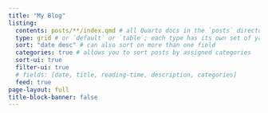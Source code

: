 ```yaml
---
title: "My Blog"
listing: 
  contents: posts/**/index.qmd # all Quarto docs in the `posts` directory will be included on your listing page
  type: grid # or `default` or `table`; each type has its own set of yaml options to include
  sort: "date desc" # can also sort on more than one field
  categories: true # allows you to sort posts by assigned categories 
  sort-ui: true
  filter-ui: true
  # fields: [date, title, reading-time, description, categories]
  feed: true
page-layout: full
title-block-banner: false
---
```




